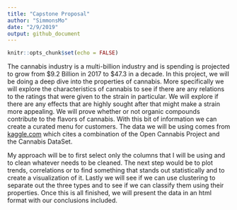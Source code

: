 ```yaml
---
title: "Capstone Proposal"
author: "SimmonsMo"
date: "2/9/2019"
output: github_document
---
```


```r
knitr::opts_chunk$set(echo = FALSE)
```

	
  The cannabis industry is a multi-billion industry and is spending is projected to grow from $9.2 Billion in 2017 to $47.3 in a decade. In this project, we will be doing a deep dive into the properties of cannabis. More specifically we will explore the characteristics of cannabis to see if there are any relations to the ratings that were given to the strain in particular. We will explore if there are any effects that are highly sought after that might make a strain more appealing. We will prove whether or not organic compounds contribute to the flavors of cannabis. With this bit of information we can create a curated menu for customers. The data we will be using comes from 
[kaggle.com](https://www.kaggle.com/jbeltranleon/ocp-and-cannabis-strains-hot-encoding#Cannabis%20and%20OCP%20Values%20Chemicals%20Hot%20Encoding.xlsx)
which cites a combination of the Open Cannabis Project and the Cannabis DataSet. 

  My approach will be to first select only the columns that I will be using and to clean whatever needs to be cleaned. The next step would be to plot trends, correlations or to find something that stands out statistically and to create a visualization of it. Lastly we will see if we can use clustering to separate out the three types and to see if we can classify them using their properties. Once this is all finished, we will present the data in an html format with our conclusions included. 